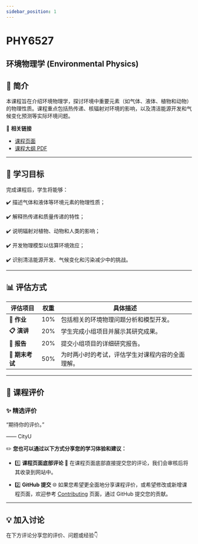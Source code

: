 ```yaml
---
sidebar_position: 1
---
```


# PHY6527
## 环境物理学 (Environmental Physics)

## **📘 简介**
本课程旨在介绍环境物理学，探讨环境中重要元素（如气体、液体、植物和动物）的物理性质。课程重点包括热传递、核辐射对环境的影响，以及清洁能源开发和气候变化预测等实际环境问题。

🔗 **相关链接**
- [课程页面](https://www.cityu.edu.hk/catalogue/pg/202425/course/PHY6527.htm)
- [课程大纲 PDF](https://www.cityu.edu.hk/catalogue/pg/202425/course/PHY6527.pdf)

---

## **🎯 学习目标**

完成课程后，学生将能够：

✔️ 描述气体和液体等环境元素的物理性质；

✔️ 解释热传递和质量传递的特性；

✔️ 说明辐射对植物、动物和人类的影响；

✔️ 开发物理模型以估算环境效应；

✔️ 识别清洁能源开发、气候变化和污染减少中的挑战。

---

## **📊 评估方式**

| **评估项目**          | **权重** | **具体描述**                                                                                       |
|----------------------|---------|---------------------------------------------------------------------------------------------------|
| **📂 作业**           | 10%      | 包括相关的环境物理问题分析和模型开发。                                                                |
| **📋 演讲**           | 20%      | 学生完成小组项目并展示其研究成果。                                                                    |
| **📂 报告**           | 20%      | 提交小组项目的详细研究报告。                                                                          |
| **📝 期末考试**       | 50%      | 为时两小时的考试，评估学生对课程内容的全面理解。                                                        |

---

## **💬 课程评价**

### ✨ **精选评价**
<div className={commentStyles.commentBox}>
    <p className={commentStyles.commentText}>
        “期待你的评价。”
    </p>
    <p className={commentStyles.commentAuthor}>—— CityU</p>
</div>

✏️ **您也可以通过以下方式分享您的学习体验和建议：**

- 1️⃣ **课程页面底部评论**
💬 在课程页面底部直接提交您的评论，我们会审核后将其收录到网站中。

- 2️⃣ **GitHub 提交**
🌐 如果您希望更全面地分享课程评价，或希望修改或新增课程页面，欢迎参考 [Contributing](https://penjc.github.io/cityU-navigator/contributing) 页面，通过 GitHub 提交您的贡献。

---

## **💡 加入讨论**

在下方评论分享您的评价、问题或经验👇
<Utterances />
